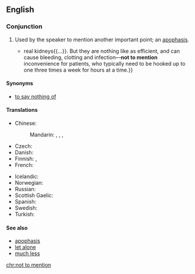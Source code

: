 ==English==

===Conjunction===
{{head|en|conjunction|head=[[not]] [[to]] [[mention]]}}
{{wikipedia|Apophasis}}

# {{context|idiomatic|lang=en}} Used by the speaker to mention another important point; an [[apophasis]].
#*{{quote-magazine|title=A better waterworks|date=2013-06-01|volume=407|issue=8838
|page=5 (Technology Quarterly)|magazine={{w|The Economist}}
|url=http://www.economist.com/news/technology-quarterly/21578526-medical-technology-artificial-kidneys-are-getting-closer-becoming-clinical
|passage=An artificial kidney these days still means a refrigerator-sized dialysis machine. Such devices mimic{{...}}real kidneys{{...}}. But they are nothing like as efficient, and can cause bleeding, clotting and infection—'''not to mention''' inconvenience for patients, who typically need to be hooked up to one three times a week for hours at a time.}}
#: {{usex|The city was already having staffing difficulties, '''not to mention''' having a three million dollar budget shortfall.|lang=en}}

====Synonyms====
* [[to say nothing of]]

====Translations====
{{trans-top|much less}}
* Chinese:
*: Mandarin: {{t-|cmn|更不用說|sc=Hani}}, {{t-|cmn|更不用说|tr=gèng bùyòng shuō|sc=Hani}}, {{t-|cmn|何況|sc=Hani}}, {{t-|cmn|何况|tr=hékuàng|sc=Hani}}
* Czech: {{t-|cs|nemluvě}}
* Danish: {{t-|da|for ikke at nævne}}
* Finnish: {{t-|fi|puhumattakaan}}, {{t-|fi|saati}}
* French: {{t+|fr|sans parler de}}
{{trans-mid}}
* Icelandic: {{t-|is|hvað þá heldur}}
* Norwegian: {{t-|no|for ikke å snakke om}}
* Russian: {{t+|ru|не говоря уже о}}
* Scottish Gaelic: {{t-|gd|gun luaidh}}
* Spanish: {{t-|es|sin mencionar}}
* Swedish: {{t-|sv|för att inte tala om}}
* Turkish: {{qualifier|colloquial}} {{t-|tr|bırak}}
{{trans-bottom}}

====See also====
* [[apophasis]]
* [[let alone]]
* [[much less]]

[[chr:not to mention]]